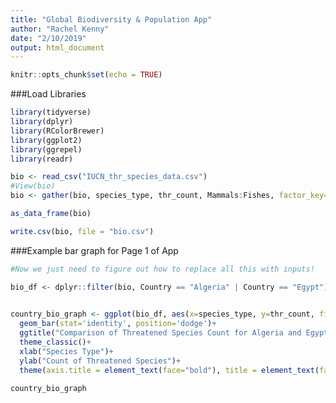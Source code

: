 ```yaml
---
title: "Global Biodiversity & Population App"
author: "Rachel Kenny"
date: "2/10/2019"
output: html_document
---
```


```r
knitr::opts_chunk$set(echo = TRUE)
```

###Load Libraries
```r

library(tidyverse)
library(dplyr)
library(RColorBrewer)
library(ggplot2)
library(ggrepel)
library(readr)

bio <- read_csv("IUCN_thr_species_data.csv")
#View(bio)
bio <- gather(bio, species_type, thr_count, Mammals:Fishes, factor_key=TRUE)

as_data_frame(bio)

write.csv(bio, file = "bio.csv")


```

###Example bar graph for Page 1 of App
```r

#Now we just need to figure out how to replace all this with inputs!

bio_df <- dplyr::filter(bio, Country == "Algeria" | Country == "Egypt")  
  

country_bio_graph <- ggplot(bio_df, aes(x=species_type, y=thr_count, fill=Country))+
  geom_bar(stat='identity', position='dodge')+
  ggtitle("Comparison of Threatened Species Count for Algeria and Egypt")+
  theme_classic()+
  xlab("Species Type")+
  ylab("Count of Threatened Species")+
  theme(axis.title = element_text(face="bold"), title = element_text(face="bold"))

country_bio_graph

```

